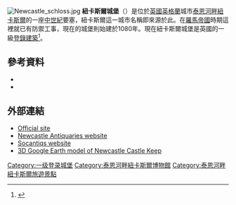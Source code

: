 {{NoteTA
|G1=PoliticiansUK
|G2=UK Places
|G3=People
|G4=Country
}}
[[File:Newcastle_schloss.jpg|right]]
'''紐卡斯爾城堡'''（{{lang-en|The Castle}}）是位於[[英國|英國]][[英格蘭|英格蘭]]城市[[泰恩河畔紐卡斯爾|泰恩河畔紐卡斯爾]]的一座[[中世紀|中世紀]]要塞，紐卡斯爾這一城市名稱即來源於此。在[[羅馬帝國|羅馬帝國]]時期這裡就已有防禦工事，現在的城堡則始建於1080年。現在紐卡斯爾城堡是英國的一級[[登錄建築|登錄建築]]<ref>{{cite web |url=http://www.castlekeep-newcastle.org.uk/keep_index.htm |title=存档副本 |accessdate=2014年11月23日 |deadurl=yes |archiveurl=https://web.archive.org/web/20131208083211/http://www.castlekeep-newcastle.org.uk/keep_index.htm |archivedate=2013年12月8日 |df= }}</ref>。

==參考資料==
{{reflist}}
*{{cite book|last=Dodds|first= G.L.|title=Historic Sites of Northumberland & Newcastle upon Tyne|year=2000|publisher=Albion Press|isbn= 0-9525122-1-1}}
*{{cite book|last=Harbottle|first=Barbara|title=The Castle of Newcastle upon Tyne|publisher=Society of Antiquaries of Newcastle upon Tyne|year=1977|isbn=978-0-901082-65-7}}

==外部連結==
{{commons category|Newcastle Castle}}
*[https://web.archive.org/web/20131208083211/http://www.castlekeep-newcastle.org.uk/keep_index.htm Official site]
* [http://www.newcastle-antiquaries.org.uk/ Newcastle Antiquaries website]
* [https://web.archive.org/web/20051224200134/http://museums.ncl.ac.uk/Socantiqs/ Socantiqs website]
* [http://sketchup.google.com/3dwarehouse/details?mid=df91ab0d6d229b55f6dd10270ef61c52 3D Google Earth model of Newcastle Castle Keep]

[[Category:一级登录城堡|Category:一级登录城堡]]
[[Category:泰恩河畔紐卡斯爾博物館|Category:泰恩河畔紐卡斯爾博物館]]
[[Category:泰恩河畔紐卡斯爾旅遊景點|Category:泰恩河畔紐卡斯爾旅遊景點]]